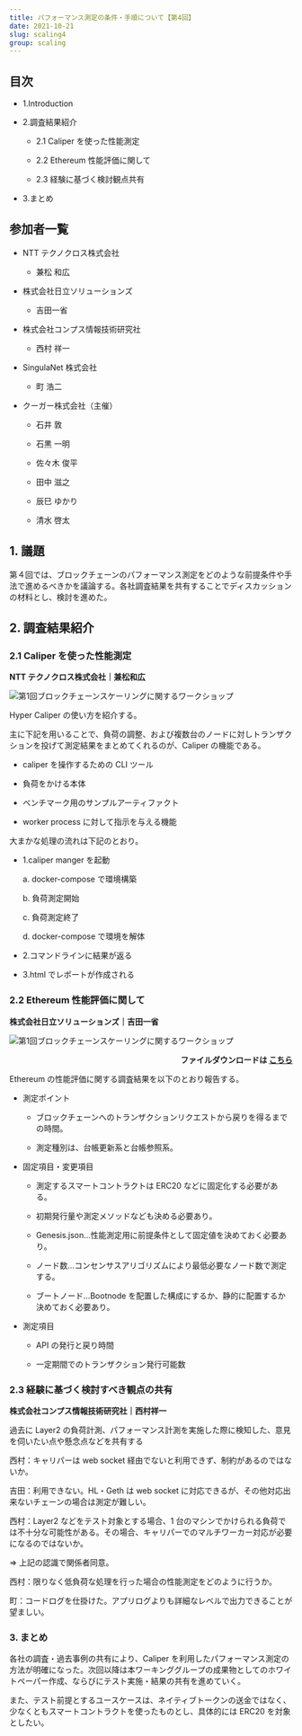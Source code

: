 ```yaml
---
title: パフォーマンス測定の条件・手順について【第4回】
date: 2021-10-21
slug: scaling4
group: scaling
---
```


## 目次

- 1.Introduction

- 2.調査結果紹介

  - 2.1 Caliper を使った性能測定

  - 2.2 Ethereum 性能評価に関して

  - 2.3 経験に基づく検討観点共有

- 3.まとめ

## 参加者一覧

- NTT テクノクロス株式会社

  - 兼松 和広

- 株式会社日立ソリューションズ

  - 吉田一省

- 株式会社コンプス情報技術研究社

  - 西村 祥一

- SingulaNet 株式会社

  - 町 浩二

- クーガー株式会社（主催）

  - 石井 敦

  - 石黒 一明

  - 佐々木 俊平

  - 田中 滋之

  - 辰巳 ゆかり

  - 清水 啓太

## 1. 議題

第４回では、ブロックチェーンのパフォーマンス測定をどのような前提条件や手法で進めるべきかを議論する。各社調査結果を共有することでディスカッションの材料とし、検討を進めた。

## 2. 調査結果紹介

### 2.1 Caliper を使った性能測定

**NTT テクノクロス株式会社｜兼松和広**

![第1回ブロックチェーンスケーリングに関するワークショップ](./images/section2.png)

Hyper Caliper の使い方を紹介する。 <br/>

主に下記を用いることで、負荷の調整、および複数台のノードに対しトランザクションを投げて測定結果をまとめてくれるのが、Caliper の機能である。

- caliper を操作するための CLI ツール

- 負荷をかける本体

- ベンチマーク用のサンプルアーティファクト

- worker process に対して指示を与える機能

大まかな処理の流れは下記のとおり。

- 1.caliper manger を起動

  a. docker-compose で環境構築

  b. 負荷測定開始

  c. 負荷測定終了

  d. docker-compose で環境を解体

- 2.コマンドラインに結果が返る

- 3.html でレポートが作成される

### 2.2 Ethereum 性能評価に関して

**株式会社日立ソリューションズ｜吉田一省**

![第1回ブロックチェーンスケーリングに関するワークショップ](./images/section2.png)

<p style="text-align: right;font-weight:bold;">
  ファイルダウンロードは
  <a href="/pdf/scaling/2021_06_ethterakoya_kickoff.pdf" target="_blank">
    こちら
  </a>
</p>

Ethereum の性能評価に関する調査結果を以下のとおり報告する。

- 測定ポイント

  - ブロックチェーンへのトランザクションリクエストから戻りを得るまでの時間。

  - 測定種別は、台帳更新系と台帳参照系。

- 固定項目・変更項目

  - 測定するスマートコントラクトは ERC20 などに固定化する必要がある。

  - 初期発行量や測定メソッドなども決める必要あり。

  - Genesis.json…性能測定用に前提条件として固定値を決めておく必要あり。

  - ノード数…コンセンサスアリゴリズムにより最低必要なノード数で測定する。

  - ブートノード…Bootnode を配置した構成にするか、静的に配置するか決めておく必要あり。

- 測定項目

  - API の発行と戻り時間

  - 一定期間でのトランザクション発行可能数

### 2.3 経験に基づく検討すべき観点の共有

**株式会社コンプス情報技術研究社｜西村祥一**

過去に Layer2 の負荷計測、パフォーマンス計測を実施した際に検知した、意見を伺いたい点や懸念点などを共有する

西村：キャリパーは web socket 経由でないと利用できず、制約があるのではないか。

吉田：利用できない。HL・Geth は web socket に対応できるが、その他対応出来ないチェーンの場合は測定が難しい。

西村：Layer2 などをテスト対象とする場合、1 台のマシンでかけられる負荷では不十分な可能性がある。その場合、キャリパーでのマルチワーカー対応が必要になるのではないか。

⇒ 上記の認識で関係者同意。

西村：限りなく低負荷な処理を行った場合の性能測定をどのように行うか。

町：コードログを仕掛けた。アプリログよりも詳細なレベルで出力できることが望ましい。

### 3. まとめ

各社の調査・過去事例の共有により、Caliper を利用したパフォーマンス測定の方法が明確になった。次回以降は本ワーキンググループの成果物としてのホワイトペーパー作成、ならびにテスト実施・結果の共有を進めていく。

また、テスト前提とするユースケースは、ネイティブトークンの送金ではなく、少なくともスマートコントラクトを使ったものとし、具体的には ERC20 を対象としたい。
